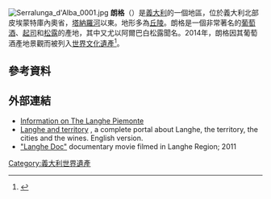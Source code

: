 {{About|意大利北部的一个地区|“朗格”的其他含义|朗格 (消歧义)}}
[[Image:Serralunga_d'Alba_0001.jpg|thumb]]
'''朗格'''（{{lang-it|Langhe}}）是[[義大利|義大利]]的一個地區，位於義大利北部皮埃蒙特庫內奧省，[[塔納羅河|塔納羅河]]以東。地形多為[[丘陵|丘陵]]。朗格是一個非常著名的[[葡萄酒|葡萄酒]]、[[起司|起司]]和[[松露|松露]]的產地，其中又尤以阿爾巴白松露聞名。2014年，朗格因其葡萄酒產地景觀而被列入[[世界文化遺產|世界文化遺產]]<ref>{{cite web|url=http://whc.unesco.org/en/list/1390|title=Vineyard Landscape of Piedmont: Langhe-Roero and Monferrato|publisher=UNESCO|date=|accessdate=2014-11-05|archive-date=2017-07-11|archive-url=https://web.archive.org/web/20170711084508/http://whc.unesco.org/en/list/1390|dead-url=no}}</ref>。

== 參考資料 ==
{{reflist}}

==外部連結==
*[http://www.piemonte-italy.info/cuneo/langhe.html Information on The Langhe Piemonte] {{Wayback|url=http://www.piemonte-italy.info/cuneo/langhe.html |date=20170519044656 }}
*[http://www.langhe.net/ Langhe and territory] {{Wayback|url=http://www.langhe.net/ |date=20210225164950 }}, a complete portal about Langhe, the territory, the cities and the wines. English version.
*[http://www.langhedoc.it/index.html "Langhe Doc"] {{Wayback|url=http://www.langhedoc.it/index.html |date=20140714122703 }} documentary movie filmed in Langhe Region; 2011

{{Authority control}}
[[Category:義大利世界遺產|Category:義大利世界遺產]]